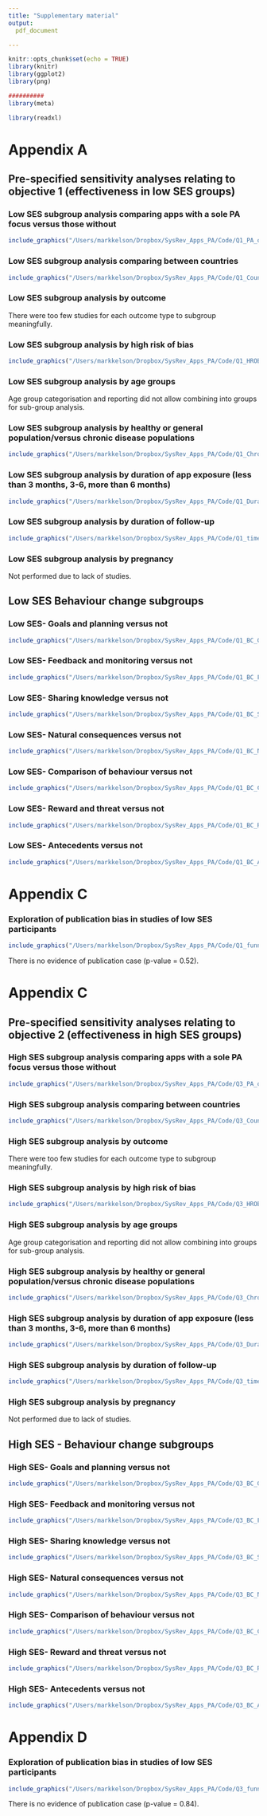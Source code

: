 ```yaml
---
title: "Supplementary material"
output: 
  pdf_document

---
```


```r
knitr::opts_chunk$set(echo = TRUE)
library(knitr)
library(ggplot2)
library(png)
```

```r
##########
library(meta)

library(readxl)

```
# Appendix A ####

## Pre-specified sensitivity analyses relating to objective 1 (effectiveness in low SES groups)

### Low SES subgroup analysis comparing apps with a sole PA focus versus those without
```r

include_graphics("/Users/markkelson/Dropbox/SysRev_Apps_PA/Code/Q1_PA_only.png")
```
\newpage

### Low SES subgroup analysis comparing between countries

```r

include_graphics("/Users/markkelson/Dropbox/SysRev_Apps_PA/Code/Q1_Country.png")
```
\newpage


### Low SES subgroup analysis by outcome

There were too few studies for each outcome type to subgroup meaningfully. 

<!-- # ```{r eval=T,echo=F, fig.align="center",out.width="90%", fig.cap="Low SES participants in studies split by outcome"} -->
<!-- #  -->
<!-- # include_graphics("/Users/markkelson/Dropbox/SysRev_Apps_PA/Code/Q1_outcome.png") -->
<!-- # ``` -->

\newpage

### Low SES subgroup analysis by high risk of bias

```r

include_graphics("/Users/markkelson/Dropbox/SysRev_Apps_PA/Code/Q1_HROB.png")
```
\newpage

### Low SES subgroup analysis by age groups
Age group categorisation and reporting did not allow combining into groups for sub-group analysis. 

### Low SES subgroup analysis by healthy or general population/versus chronic disease populations


```r

include_graphics("/Users/markkelson/Dropbox/SysRev_Apps_PA/Code/Q1_Chronic.png")
```

\newpage


### Low SES subgroup analysis by duration of app exposure (less than 3 months, 3-6, more than 6 months)

```r

include_graphics("/Users/markkelson/Dropbox/SysRev_Apps_PA/Code/Q1_Duration_of_app_m.png")
```

\newpage    

### Low SES subgroup analysis by duration of follow-up 

```r

include_graphics("/Users/markkelson/Dropbox/SysRev_Apps_PA/Code/Q1_time.png")
```
\newpage

### Low SES subgroup analysis by pregnancy
Not performed due to lack of studies.
  



## Low SES Behaviour change subgroups 

### Low SES- Goals and planning versus not ####
```r

include_graphics("/Users/markkelson/Dropbox/SysRev_Apps_PA/Code/Q1_BC_Goals_and_planning.png")

```
\newpage

### Low SES- Feedback and monitoring versus not ####
```r
include_graphics("/Users/markkelson/Dropbox/SysRev_Apps_PA/Code/Q1_BC_Feedback_and_monitoring.png")
```
\newpage
### Low SES- Sharing knowledge versus not ####
```r
include_graphics("/Users/markkelson/Dropbox/SysRev_Apps_PA/Code/Q1_BC_Sharing_knowledge.png")
```
\newpage
### Low SES- Natural consequences versus not ####
```r
include_graphics("/Users/markkelson/Dropbox/SysRev_Apps_PA/Code/Q1_BC_Natural_consequences.png")
```
\newpage
### Low SES- Comparison of behaviour versus not ####
```r
include_graphics("/Users/markkelson/Dropbox/SysRev_Apps_PA/Code/Q1_BC_Comparison_of_behaviour.png")
```
\newpage
### Low SES- Reward and threat versus not ####
```r
include_graphics("/Users/markkelson/Dropbox/SysRev_Apps_PA/Code/Q1_BC_Reward_and_threat.png")
```
\newpage
### Low SES- Antecedents versus not ####
```r
include_graphics("/Users/markkelson/Dropbox/SysRev_Apps_PA/Code/Q1_BC_Antecedents.png")
```


# Appendix C ####
### Exploration of publication bias in studies of low SES participants
```r
include_graphics("/Users/markkelson/Dropbox/SysRev_Apps_PA/Code/Q1_funnel.png")
```

There is no evidence of publication case (p-value = 0.52).


# Appendix C ####

## Pre-specified sensitivity analyses relating to objective 2 (effectiveness in high SES groups)

### High SES subgroup analysis comparing apps with a sole PA focus versus those without

```r

include_graphics("/Users/markkelson/Dropbox/SysRev_Apps_PA/Code/Q3_PA_only.png")
```
\newpage

### High SES subgroup analysis comparing between countries

```r

include_graphics("/Users/markkelson/Dropbox/SysRev_Apps_PA/Code/Q3_Country.png")
```
\newpage


### High SES subgroup analysis by outcome

There were too few studies for each outcome type to subgroup meaningfully.

<!-- # ```{r eval=T,echo=F, fig.align="center",out.width="90%", fig.cap="High SES participants in studies split by outcome"} -->
<!-- #  -->
<!-- # include_graphics("/Users/markkelson/Dropbox/SysRev_Apps_PA/Code/Q3_outcome.png") -->
<!-- # ``` -->

\newpage

### High SES subgroup analysis by high risk of bias

```r

include_graphics("/Users/markkelson/Dropbox/SysRev_Apps_PA/Code/Q3_HROB.png")
```
\newpage

### High SES subgroup analysis by age groups
Age group categorisation and reporting did not allow combining into groups for sub-group analysis.

### High SES subgroup analysis by healthy or general population/versus chronic disease populations


```r

include_graphics("/Users/markkelson/Dropbox/SysRev_Apps_PA/Code/Q3_Chronic.png")
```

\newpage


### High SES subgroup analysis by duration of app exposure (less than 3 months, 3-6, more than 6 months)

```r

include_graphics("/Users/markkelson/Dropbox/SysRev_Apps_PA/Code/Q3_Duration_of_app_m.png")
```

\newpage

### High SES subgroup analysis by duration of follow-up

```r

include_graphics("/Users/markkelson/Dropbox/SysRev_Apps_PA/Code/Q3_time.png")
```
\newpage

### High SES subgroup analysis by pregnancy
Not performed due to lack of studies.




## High SES - Behaviour change subgroups

### High SES- Goals and planning versus not ####
```r

include_graphics("/Users/markkelson/Dropbox/SysRev_Apps_PA/Code/Q3_BC_Goals_and_planning.png")

```
\newpage

### High SES- Feedback and monitoring versus not ####
```r
include_graphics("/Users/markkelson/Dropbox/SysRev_Apps_PA/Code/Q3_BC_Feedback_and_monitoring.png")
```
\newpage
### High SES- Sharing knowledge versus not ####
```r
include_graphics("/Users/markkelson/Dropbox/SysRev_Apps_PA/Code/Q3_BC_Sharing_knowledge.png")
```
\newpage
### High SES- Natural consequences versus not ####
```r
include_graphics("/Users/markkelson/Dropbox/SysRev_Apps_PA/Code/Q3_BC_Natural_consequences.png")
```
\newpage
### High SES- Comparison of behaviour versus not ####
```r
include_graphics("/Users/markkelson/Dropbox/SysRev_Apps_PA/Code/Q3_BC_Comparison_of_behaviour.png")
```
\newpage
### High SES- Reward and threat versus not ####
```r
include_graphics("/Users/markkelson/Dropbox/SysRev_Apps_PA/Code/Q3_BC_Reward_and_threat.png")
```
\newpage
### High SES- Antecedents versus not ####
```r
include_graphics("/Users/markkelson/Dropbox/SysRev_Apps_PA/Code/Q3_BC_Antecedents.png")
```


# Appendix D ####
### Exploration of publication bias in studies of low SES participants
```r
include_graphics("/Users/markkelson/Dropbox/SysRev_Apps_PA/Code/Q3_funnel.png")
```

There is no evidence of publication case (p-value = 0.84).



